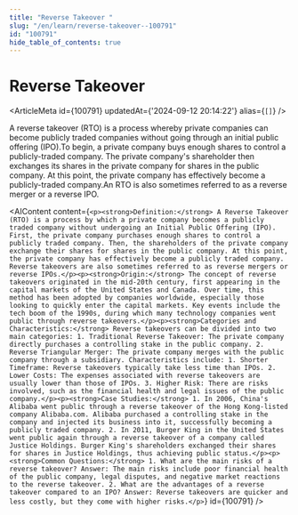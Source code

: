 ```yaml
---
title: "Reverse Takeover "
slug: "/en/learn/reverse-takeover--100791"
id: "100791"
hide_table_of_contents: true
---
```



# Reverse Takeover 

<ArticleMeta id={100791} updatedAt={'2024-09-12 20:14:22'} alias={`[]`} />
<div className='border-solid border-b border-t-0 my-4 border-[var(--ifm-color-gray-300)]' />

A reverse takeover (RTO) is a process whereby private companies can become publicly traded companies without going through an initial public offering (IPO).To begin, a private company buys enough shares to control a publicly-traded company. The private company's shareholder then exchanges its shares in the private company for shares in the public company. At this point, the private company has effectively become a publicly-traded company.An RTO is also sometimes referred to as a reverse merger or a reverse IPO.

<AIContent content={`<p><strong>Definition:</strong> A Reverse Takeover (RTO) is a process by which a private company becomes a publicly traded company without undergoing an Initial Public Offering (IPO). First, the private company purchases enough shares to control a publicly traded company. Then, the shareholders of the private company exchange their shares for shares in the public company. At this point, the private company has effectively become a publicly traded company. Reverse takeovers are also sometimes referred to as reverse mergers or reverse IPOs.</p><p><strong>Origin:</strong> The concept of reverse takeovers originated in the mid-20th century, first appearing in the capital markets of the United States and Canada. Over time, this method has been adopted by companies worldwide, especially those looking to quickly enter the capital markets. Key events include the tech boom of the 1990s, during which many technology companies went public through reverse takeovers.</p><p><strong>Categories and Characteristics:</strong> Reverse takeovers can be divided into two main categories: 1. Traditional Reverse Takeover: The private company directly purchases a controlling stake in the public company. 2. Reverse Triangular Merger: The private company merges with the public company through a subsidiary. Characteristics include: 1. Shorter Timeframe: Reverse takeovers typically take less time than IPOs. 2. Lower Costs: The expenses associated with reverse takeovers are usually lower than those of IPOs. 3. Higher Risk: There are risks involved, such as the financial health and legal issues of the public company.</p><p><strong>Case Studies:</strong> 1. In 2006, China's Alibaba went public through a reverse takeover of the Hong Kong-listed company Alibaba.com. Alibaba purchased a controlling stake in the company and injected its business into it, successfully becoming a publicly traded company. 2. In 2011, Burger King in the United States went public again through a reverse takeover of a company called Justice Holdings. Burger King's shareholders exchanged their shares for shares in Justice Holdings, thus achieving public status.</p><p><strong>Common Questions:</strong> 1. What are the main risks of a reverse takeover? Answer: The main risks include poor financial health of the public company, legal disputes, and negative market reactions to the reverse takeover. 2. What are the advantages of a reverse takeover compared to an IPO? Answer: Reverse takeovers are quicker and less costly, but they come with higher risks.</p>`} id={100791} />
